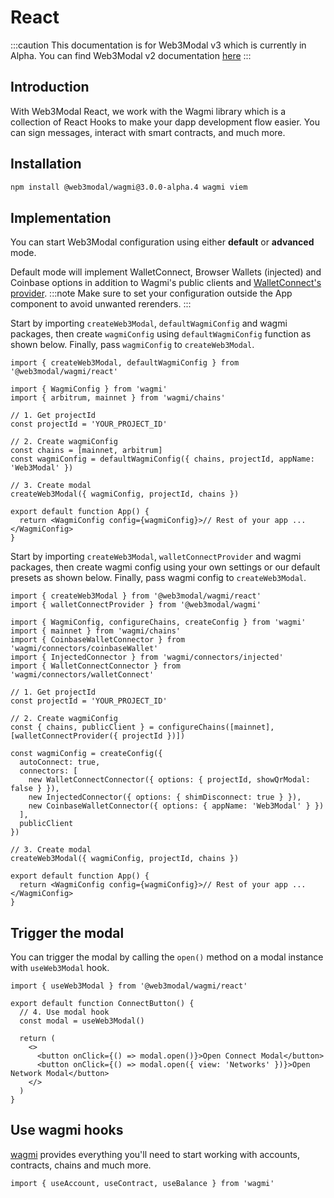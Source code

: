 
# React

:::caution
This documentation is for Web3Modal v3 which is currently in Alpha. You can find Web3Modal v2 documentation [here](../../react/wagmi/installation.mdx)
:::

## Introduction

With Web3Modal React, we work with the Wagmi library which is a collection of React Hooks to make your dapp development flow easier. You can sign messages, interact with smart contracts, and much more.

<CloudBanner />

## Installation

```bash npm2yarn
npm install @web3modal/wagmi@3.0.0-alpha.4 wagmi viem
```

## Implementation

You can start Web3Modal configuration using either **default** or **advanced** mode.

Default mode will implement WalletConnect, Browser Wallets (injected) and Coinbase options in addition to Wagmi's public clients and [WalletConnect's provider](../../../cloud/blockchain-api.md).
:::note
Make sure to set your configuration outside the App component to avoid unwanted rerenders.
:::

<Tabs>
<TabItem value="default" label="Default">

Start by importing `createWeb3Modal`, `defaultWagmiConfig` and wagmi packages, then create `wagmiConfig` using `defaultWagmiConfig` function as shown below.
Finally, pass `wagmiConfig` to `createWeb3Modal`.

```tsx
import { createWeb3Modal, defaultWagmiConfig } from '@web3modal/wagmi/react'

import { WagmiConfig } from 'wagmi'
import { arbitrum, mainnet } from 'wagmi/chains'

// 1. Get projectId
const projectId = 'YOUR_PROJECT_ID'

// 2. Create wagmiConfig
const chains = [mainnet, arbitrum]
const wagmiConfig = defaultWagmiConfig({ chains, projectId, appName: 'Web3Modal' })

// 3. Create modal
createWeb3Modal({ wagmiConfig, projectId, chains })

export default function App() {
  return <WagmiConfig config={wagmiConfig}>// Rest of your app ...</WagmiConfig>
}
```

</TabItem>
<TabItem value="custom" label="Advanced">

Start by importing `createWeb3Modal`, `walletConnectProvider` and wagmi packages, then create wagmi config using your own settings or our default presets as shown below.
Finally, pass wagmi config to `createWeb3Modal`.

```tsx
import { createWeb3Modal } from '@web3modal/wagmi/react'
import { walletConnectProvider } from '@web3modal/wagmi'

import { WagmiConfig, configureChains, createConfig } from 'wagmi'
import { mainnet } from 'wagmi/chains'
import { CoinbaseWalletConnector } from 'wagmi/connectors/coinbaseWallet'
import { InjectedConnector } from 'wagmi/connectors/injected'
import { WalletConnectConnector } from 'wagmi/connectors/walletConnect'

// 1. Get projectId
const projectId = 'YOUR_PROJECT_ID'

// 2. Create wagmiConfig
const { chains, publicClient } = configureChains([mainnet], [walletConnectProvider({ projectId })])

const wagmiConfig = createConfig({
  autoConnect: true,
  connectors: [
    new WalletConnectConnector({ options: { projectId, showQrModal: false } }),
    new InjectedConnector({ options: { shimDisconnect: true } }),
    new CoinbaseWalletConnector({ options: { appName: 'Web3Modal' } })
  ],
  publicClient
})

// 3. Create modal
createWeb3Modal({ wagmiConfig, projectId, chains })

export default function App() {
  return <WagmiConfig config={wagmiConfig}>// Rest of your app ...</WagmiConfig>
}
```

</TabItem>
</Tabs>

## Trigger the modal

You can trigger the modal by calling the `open()` method on a modal instance with `useWeb3Modal` hook.

```tsx
import { useWeb3Modal } from '@web3modal/wagmi/react'

export default function ConnectButton() {
  // 4. Use modal hook
  const modal = useWeb3Modal()

  return (
    <>
      <button onClick={() => modal.open()}>Open Connect Modal</button>
      <button onClick={() => modal.open({ view: 'Networks' })}>Open Network Modal</button>
    </>
  )
}
```

## Use wagmi hooks

[wagmi](https://wagmi.sh) provides everything you'll need to start working with accounts, contracts, chains and much more.

```tsx
import { useAccount, useContract, useBalance } from 'wagmi'
```
